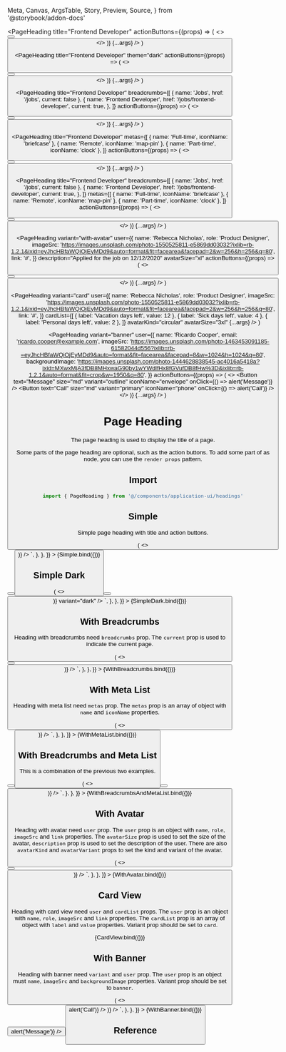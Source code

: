   Meta,
  Canvas,
  ArgsTable,
  Story,
  Preview,
  Source,
} from '@storybook/addon-docs'

<Meta title="Application UI/Headings/Page Heading" component={PageHeading} />

  <PageHeading
    title="Frontend Developer"
    actionButtons={(props) => (
      <>
        <Button text="Edit" size="md" variant="outline" />
        <Button text="Publish" size="md" variant="dark" />
      </>
    )}
    {...args}
  />
)

  <PageHeading
    title="Frontend Developer"
    theme="dark"
    actionButtons={(props) => (
      <>
        <Button text="Edit" size="md" variant="outline" />
        <Button text="Publish" size="md" variant="dark" />
      </>
    )}
    {...args}
  />
)

  <PageHeading
    title="Frontend Developer"
    breadcrumbs={[
      { name: 'Jobs', href: '/jobs', current: false },
      {
        name: 'Frontend Developer',
        href: '/jobs/frontend-developer',
        current: true,
      },
    ]}
    actionButtons={(props) => (
      <>
        <Button text="Edit" size="md" variant="outline" />
        <Button text="Publish" size="md" variant="dark" />
      </>
    )}
    {...args}
  />
)

  <PageHeading
    title="Frontend Developer"
    metas={[
      { name: 'Full-time', iconName: 'briefcase' },
      { name: 'Remote', iconName: 'map-pin' },
      { name: 'Part-time', iconName: 'clock' },
    ]}
    actionButtons={(props) => (
      <>
        <Button text="Edit" size="md" variant="outline" />
        <Button text="Publish" size="md" variant="dark" />
      </>
    )}
    {...args}
  />
)

  <PageHeading
    title="Frontend Developer"
    breadcrumbs={[
      { name: 'Jobs', href: '/jobs', current: false },
      {
        name: 'Frontend Developer',
        href: '/jobs/frontend-developer',
        current: true,
      },
    ]}
    metas={[
      { name: 'Full-time', iconName: 'briefcase' },
      { name: 'Remote', iconName: 'map-pin' },
      { name: 'Part-time', iconName: 'clock' },
    ]}
    actionButtons={(props) => (
      <>
        <Button text="Edit" size="md" variant="outline" />
        <Button text="Publish" size="md" variant="dark" />
      </>
    )}
    {...args}
  />
)

  <PageHeading
    variant="with-avatar"
    user={{
      name: 'Rebecca Nicholas',
      role: 'Product Designer',
      imageSrc:
        'https://images.unsplash.com/photo-1550525811-e5869dd03032?ixlib=rb-1.2.1&ixid=eyJhcHBfaWQiOjEyMDd9&auto=format&fit=facearea&facepad=2&w=256&h=256&q=80',
      link: '#',
    }}
    description="Applied for the job on 12/12/2020"
    avatarSize="xl"
    actionButtons={(props) => (
      <>
        <Button text="Disqualify" size="md" variant="outline" />
        <Button text="Advance to offer" size="md" className="bg-indigo-600" />
      </>
    )}
    {...args}
  />
)

  <PageHeading
    variant="card"
    user={{
      name: 'Rebecca Nicholas',
      role: 'Product Designer',
      imageSrc:
        'https://images.unsplash.com/photo-1550525811-e5869dd03032?ixlib=rb-1.2.1&ixid=eyJhcHBfaWQiOjEyMDd9&auto=format&fit=facearea&facepad=2&w=256&h=256&q=80',
      link: '#',
    }}
    cardList={[
      { label: 'Vacation days left', value: 12 },
      { label: 'Sick days left', value: 4 },
      { label: 'Personal days left', value: 2 },
    ]}
    avatarKind="circular"
    avatarSize="3xl"
    {...args}
  />
)

  <PageHeading
    variant="banner"
    user={{
      name: 'Ricardo Cooper',
      email: 'ricardo.cooper@example.com',
      imageSrc:
        'https://images.unsplash.com/photo-1463453091185-61582044d556?ixlib=rb-=eyJhcHBfaWQiOjEyMDd9&auto=format&fit=facearea&facepad=8&w=1024&h=1024&q=80',
      backgroundImage:
        'https://images.unsplash.com/photo-1444628838545-ac4016a5418a?ixid=MXwxMjA3fDB8MHxwaG90by1wYWdlfHx8fGVufDB8fHw%3D&ixlib=rb-1.2.1&auto=format&fit=crop&w=1950&q=80',
    }}
    actionButtons={(props) => (
      <>
        <Button
          text="Message"
          size="md"
          variant="outline"
          iconName="envelope"
          onClick={() => alert('Message')}
        />
        <Button
          text="Call"
          size="md"
          variant="primary"
          iconName="phone"
          onClick={() => alert('Call')}
        />
      </>
    )}
    {...args}
  />
)

# Page Heading

The page heading is used to display the title of a page.

Some parts of the page heading are optional, such as the action buttons. To add some part of as node, you can use the `render props` pattern.

## Import

```js
import { PageHeading } from '@/components/application-ui/headings'
```

## Simple

Simple page heading with title and action buttons.

<Canvas>
  <Story
    name="Simple"
    parameters={{
      docs: {
        source: {
          code: `
<PageHeading
  title="Frontend Developer"
  actionButtons={() => (
    <>
      <Button text="Edit" size="md" variant="outline" />
      <Button text="Publish" size="md" variant="dark" />
    </>
  )}
/>
`,
        },
      },
    }}
  >
    {Simple.bind({})}
  </Story>
</Canvas>

## Simple Dark

<Canvas>
  <Story
    name="Simple Dark"
    parameters={{
      docs: {
        source: {
          code: `
<PageHeading
  title="Frontend Developer"
  actionButtons={() => (
    <>
      <Button text="Edit" size="md" variant="outline" />
      <Button text="Publish" size="md" variant="dark" />
    </>
  )}
  variant="dark"
/>
`,
        },
      },
    }}
  >
    {SimpleDark.bind({})}
  </Story>
</Canvas>

## With Breadcrumbs

Heading with breadcrumbs need `breadcrumbs` prop. The `current` prop is used to indicate the current page.

<Canvas>
  <Story
    name="With Breadcrumbs"
    parameters={{
      docs: {
        source: {
          code: `
<PageHeading
  title="Frontend Developer"
  breadcrumbs={[
    { name: 'Jobs', href: '/jobs', current: false },
    {
      name: 'Frontend Developer',
      href: '/jobs/frontend-developer',
      current: true,
    },
  ]}
  actionButtons={() => (
    <>
      <Button text="Edit" size="md" variant="outline" />
      <Button text="Publish" size="md" variant="dark" />
    </>
  )}
/>
`,
        },
      },
    }}
  >
    {WithBreadcrumbs.bind({})}
  </Story>
</Canvas>

## With Meta List

Heading with meta list need `metas` prop. The `metas` prop is an array of object with `name` and `iconName` properties.

<Canvas>
  <Story
    name="With Meta List"
    parameters={{
      docs: {
        source: {
          type: 'code',
          code: `
<PageHeading
  title="Frontend Developer"
  metas={[
    { name: 'Full-time', iconName: 'briefcase' },
    { name: 'Remote', iconName: 'map-pin' },
    { name: 'Part-time', iconName: 'clock' },
  ]}
  actionButtons={() => (
    <>
      <Button text="Edit" size="md" variant="outline" />
      <Button text="Publish" size="md" variant="dark" />
    </>
  )}
/>
`,
        },
      },
    }}
  >
    {WithMetaList.bind({})}
  </Story>
</Canvas>

## With Breadcrumbs and Meta List

This is a combination of the previous two examples.

<Canvas>
  <Story
    name="With Breadcrumbs and Meta List"
    parameters={{
      docs: {
        source: {
          type: 'code',
          code: `
<PageHeading
  title="Frontend Developer"
  breadcrumbs={[
    { name: 'Jobs', href: '/jobs', current: false },
    {
      name: 'Frontend Developer',
      href: '/jobs/frontend-developer',
      current: true,
    },
  ]}
  metas={[
    { name: 'Full-time', iconName: 'briefcase' },
    { name: 'Remote', iconName: 'map-pin' },
    { name: 'Part-time', iconName: 'clock' },
  ]}
  actionButtons={() => (
    <>
      <Button text="Edit" size="md" variant="outline" />
      <Button text="Publish" size="md" variant="dark" />
    </>
  )}
/>
`,
        },
      },
    }}
  >
    {WithBreadcrumbsAndMetaList.bind({})}
  </Story>
</Canvas>

## With Avatar

Heading with avatar need `user` prop. The `user` prop is an object with `name`, `role`, `imageSrc` and `link` properties. The `avatarSize` prop is used to set the size of the avatar, `description` prop is used to set the description of the user. There are also `avatarKind` and `avatarVariant` props to set the kind and variant of the avatar.

<Canvas>
  <Story
    name="With Avatar"
    parameters={{
      docs: {
        source: {
          type: 'code',
          code: `
<PageHeading
  variant="with-avatar"
  user={{
    name: 'Rebecca Nicholas',
    role: 'Product Designer',
    imageSrc:
      'https://images.unsplash.com/photo-1550525811-e5869dd03032?ixlib=rb-1.2.1&ixid=eyJhcHBfaWQiOjEyMDd9&auto=format&fit=facearea&facepad=2&w=256&h=256&q=80',
    link: '#',
  }}
  description="Applied for the job on 12/12/2020"
  avatarSize="xl"
  actionButtons={() => (
    <>
      <Button text="Disqualify" size="md" variant="outline" />
      <Button text="Advance to offer" size="md" className="bg-indigo-600" />
    </>
  )}
/>
`,
        },
      },
    }}
  >
    {WithAvatar.bind({})}
  </Story>
</Canvas>

## Card View

Heading with card view need `user` and `cardList` props. The `user` prop is an object with `name`, `role`, `imageSrc` and `link` properties. The `cardList` prop is an array of object with `label` and `value` properties. Variant prop should be set to `card`.

<Canvas>
  <Story name="Card View">{CardView.bind({})}</Story>
</Canvas>

## With Banner

Heading with banner need `variant` and `user` prop. The `user` prop is an object must `name`, `imageSrc` and `backgroundImage` properties. Variant prop should be set to `banner`.

<Canvas>
  <Story
    name="With Banner"
    parameters={{
      docs: {
        source: {
          type: 'code',
          code: `
<PageHeading
  variant="banner"
  user={{
    name: 'Ricardo Cooper',
    email: 'ricardo.cooper@example.com',
    imageSrc:
      'https://images.unsplash.com/photo-1463453091185-61582044d556?ixlib=rb-=eyJhcHBfaWQiOjEyMDd9&auto=format&fit=facearea&facepad=8&w=1024&h=1024&q=80',
    backgroundImage:
      'https://images.unsplash.com/photo-1444628838545-ac4016a5418a?ixid=MXwxMjA3fDB8MHxwaG90by1wYWdlfHx8fGVufDB8fHw%3D&ixlib=rb-1.2.1&auto=format&fit=crop&w=1950&q=80',
  }}
  actionButtons={() => (
    <>
      <Button
        text="Message"
        size="md"
        variant="outline"
        iconName="envelope"
        onClick={() => alert('Message')}
      />
      <Button
        text="Call"
        size="md"
        variant="primary"
        iconName="phone"
        onClick={() => alert('Call')}
      />
    </>
  )}
/>
`,
        },
      },
    }}
  >
    {WithBanner.bind({})}
  </Story>
</Canvas>

## Reference

<ArgsTable of={PageHeading} />
